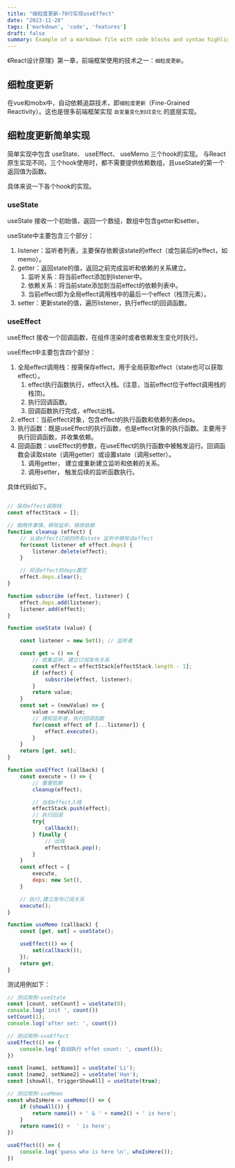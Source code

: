 ```yaml
---
title: "细粒度更新-70行实现useEffect"
date: "2023-11-28"
tags: ['markdown', 'code', 'features']
draft: false
summary: Example of a markdown file with code blocks and syntax highlighting
---
```


《React设计原理》第一章，前端框架使用的技术之一：`细粒度更新`。
## 细粒度更新
在vue和mobx中，自动依赖追踪技术，即`细粒度更新`（Fine-Grained Reactivity）。这也是很多前端框架实现 `自变量变化到UI变化` 的底层实现。

## 细粒度更新简单实现

简单实现中包含 useState、 useEffect、 useMemo 三个hook的实现。
与React原生实现不同，三个hook使用时，都不需要提供依赖数组，且useState的第一个返回值为函数。

具体来说一下各个hook的实现。

### useState
useState 接收一个初始值，返回一个数组，数组中包含getter和setter。

useState中主要包含三个部分：
1. listener：监听者列表，主要保存依赖该state的effect（或包装后的effect，如memo）。
2. getter：返回state的值，返回之前完成监听和依赖的关系建立。
   1. 监听关系：将当前effect添加到listener中。
   2. 依赖关系：将当前state添加到当前effect的依赖列表中。
   3. 当前effect即为全局effect调用栈中的最后一个effect（栈顶元素）。
3. setter：更新state的值，遍历listener，执行effect的回调函数。

### useEffect
useEffect 接收一个回调函数，在组件渲染时或者依赖发生变化时执行。

useEffect中主要包含四个部分：
1. 全局effect调用栈：按需保存effect，用于全局获取effect（state也可以获取effect）。
   1. effect执行函数执行，effect入栈。(注意，当前effect位于effect调用栈的栈顶)。
   2. 执行回调函数。
   3. 回调函数执行完成，effect出栈。
2. effect：当前effect对象，包含effect的执行函数和依赖列表deps。
3. 执行函数：既是useEffect的执行函数，也是effect对象的执行函数。主要用于执行回调函数，并收集依赖。
4. 回调函数：useEffect的参数，在useEffect的执行函数中被触发运行。回调函数会读取state（调用getter）或设置state（调用setter）。
      1. 调用getter， 建立或重新建立监听和依赖的关系。
      2. 调用setter， 触发后续的监听函数执行。



具体代码如下。

```js

// 保存effect调用栈
const effectStack = [];

// 做两件事情，移除监听，移除依赖
function cleanup (effect) {
    // 从该effect订阅的所有state 监听中移除该effect
    for(const listener of effect.deps) {
        listener.delete(effect);
    }

    // 将该effect的deps置空
    effect.deps.clear();
}

function subscribe (effect, listener) {
    effect.deps.add(listener);
    listener.add(effect);
}

function useState (value) {

    const listener = new Set(); // 监听者

    const get = () => {
        // 收集监听，建立订阅发布关系
        const effect = effectStack[effectStack.length - 1];
        if (effect) {
            subscribe(effect, listener);
        }
        return value;
    }
    const set = (newValue) => {
        value = newValue;
        // 通知监听者，执行回调函数
        for(const effect of [...listener]) {
            effect.execute();
        }
    }
    return [get, set];
}

function useEffect (callback) {
    const execute = () => {
        // 重置依赖
        cleanup(effect);

        // 当前effect入栈
        effectStack.push(effect);
        // 执行回调
        try{
            callback();
        } finally {
            // 出栈
            effectStack.pop();
        }
    }
    const effect = {
        execute,
        deps: new Set(),
    }

    // 执行,建立发布订阅关系
    execute();
}

function useMemo (callback) {
    const [get, set] = useState();

    useEffect(() => {
        set(callback());
    });
    return get;
}
```

测试用例如下：

```js
// 测试用例-useState
const [count, setCount] = useState(0);
console.log('init ', count())
setCount(1);
console.log('after set: ', count())

// 测试用例-useEffect
useEffect(() => {
    console.log('自动执行 effet count: ', count());
})

const [name1, setName1] = useState('Li');
const [name2, setName2] = useState('Han');
const [showAll, triggerShowAll] = useState(true);

// 测试用例-useMemo
const whoIsHere = useMemo(() => {
    if (showAll()) {
        return name1() + ' & ' + name2() + ' is here';
    }
    return name1() +  ' is here';
})

useEffect(() => {
    console.log('guess who is here \n', whoIsHere());
})
```